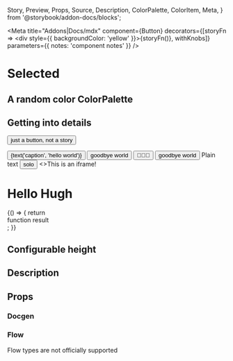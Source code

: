   Story,
  Preview,
  Props,
  Source,
  Description,
  ColorPalette,
  ColorItem,
  Meta,
} from '@storybook/addon-docs/blocks';

<Meta
  title="Addons|Docs/mdx"
  component={Button}
  decorators={[storyFn => <div style={{ backgroundColor: 'yellow' }}>{storyFn()}</div>, withKnobs]}
  parameters={{ notes: 'component notes' }}
/>

# Selected

<Story id="." />

<Source id="." />

<Props of="." />

<Preview>
  <Story id="nonexistent-story" />
</Preview>

## A random color ColorPalette

<ColorPalette>
  <ColorItem
    title="theme.color.greyscale"
    subtitle="Some of the greys"
    colors={['#FFFFFF', '#F8F8F8', '#F3F3F3']}
  />
  <ColorItem title="theme.color.primary" subtitle="Coral" colors={['#FF4785']} />
  <ColorItem title="theme.color.secondary" subtitle="Ocean" colors={['#1EA7FD']} />
  <ColorItem
    title="theme.color.positive"
    subtitle="Green"
    colors={[
      'rgba(102,191,60,1)',
      'rgba(102,191,60,.8)',
      'rgba(102,191,60,.6)',
      'rgba(102,191,60,.3)',
    ]}
  />
</ColorPalette>

## Getting into details

<Button>just a button, not a story</Button>



<Preview>
  <Story name="hello story">
    <Button onClick={action('clicked')}>{text('caption', 'hello world')}</Button>
  </Story>
  <Story name="goodbye">
    <Button onClick={action('clicked')}>goodbye world</Button>
  </Story>
  <Story name="with icons">
    <Button onClick={action('clicked')}>🤘🚀💯</Button>
  </Story>
  <Story name="notes" parameters={{ notes: 'story notes' }}>
    <Button onClick={action('clicked')}>goodbye world</Button>
  </Story>
  <Story name="plaintext">Plain text</Story>
</Preview>

<Story name="solo story">
  <Button onClick={action('clicked')}>solo</Button>
</Story>

<Story name="iframe story" inline={false} height="100px">
  <>This is an iframe!</>
</Story>

<Story name="theme">
  <h1 className="text-lg">Hello Hugh</h1>
</Story>

<Story name="function" height="100px">
  {() => {
    return <div>function result</div>;
  }}
</Story>

<Source name="hello story" />

## Configurable height

<Preview withToolbar>
  <Story id="basics-button--all-buttons" height="400px" />
</Preview>

## Description

<Description markdown="this is _markdown_" />

<Description of={Button} />

## Props

### Docgen

<Props of={DocgenButton} />

### Flow

Flow types are not officially supported

<Props of={FlowTypeButton} />
